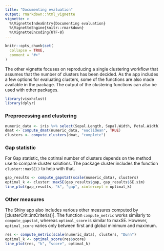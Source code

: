 ```yaml
---
title: "Documenting evaluation"
output: rmarkdown::html_vignette
vignette: >
  %\VignetteIndexEntry{Documenting evaluation}
  %\VignetteEngine{knitr::rmarkdown}
  %\VignetteEncoding{UTF-8}
---
```


```r
knitr::opts_chunk$set(
  collapse = TRUE,
  comment = "#>"
)
```

The other vignette focuses on reproducing a single clustering workflow that assumes that the number of clusters has been decided. As the app includes a few options for evaluating clusters, some of the functions are also made available in the package. The output of the clustering functions can also be used with other packages.

```r
library(visxhclust)
library(dplyr)
```

### Preprocessing and clustering

```r
numeric_data <- iris %>% select(Sepal.Length, Sepal.Width, Petal.Width)
dmat <- compute_dmat(numeric_data, "euclidean", TRUE)
clusters <- compute_clusters(dmat, "complete")
```

### Gap statistic

For Gap statistic, the optimal number of clusters depends on the method use to compare cluster solutions. The package cluster includes the function `cluster::maxSE()` to help with that.

```r
gap_results <- compute_gapstat(scale(numeric_data), clusters)
optimal_k <- cluster::maxSE(gap_results$gap, gap_results$SE.sim)
line_plot(gap_results, "k", "gap", xintercept = optimal_k)
```

### Other measures

The Shiny app also includes various other measures computed by [clusterCrit::intCriteria()]. The function `compute_metric` works similarly to `compute_gapstat`, whereas `optimal_score` is similar to maxSE. However, `optimal_score` varies only between first and global minimum and maximum.

```r
res <- compute_metric(scale(numeric_data), clusters, "Dunn")
optimal_k <- optimal_score(res$score)
line_plot(res, "k", "score", optimal_k)
```
